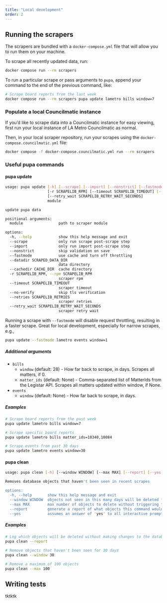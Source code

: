 ```yaml
---
title: "Local development"
order: 2
---
```


## Running the scrapers

The scrapers are bundled with a `docker-compose.yml` file that will allow
you to run them on your machine.

To scrape all recently updated data, run:

```bash
docker compose run --rm scrapers
```

To run a particular scrape or pass arguments to `pupa`, append your command
to the end of the previous command, like:

```bash
# Scrape board reports from the last week
docker compose run --rm scrapers pupa update lametro bills window=7
```

### Populate a local Councilmatic instance

If you'd like to scrape data into a Councilmatic instance for easy viewing, first
run your local instance of LA Metro Councilmatic as normal. 

Then, in your local scraper repository, run your scrapes using the `docker-compose.councilmatic.yml` file:

```bash
docker compose -f docker-compose.councilmatic.yml run --rm scrapers
```

### Useful pupa commands

#### pupa update

```bash
usage: pupa update [-h] [--scrape] [--import] [--nonstrict] [--fastmode] [--datadir SCRAPED_DATA_DIR] [--cachedir CACHE_DIR]
                   [-r SCRAPELIB_RPM] [--timeout SCRAPELIB_TIMEOUT] [--no-verify] [--retries SCRAPELIB_RETRIES]
                   [--retry_wait SCRAPELIB_RETRY_WAIT_SECONDS]
                   module

update pupa data

positional arguments:
  module                path to scraper module

options:
  -h, --help            show this help message and exit
  --scrape              only run scrape post-scrape step
  --import              only run import post-scrape step
  --nonstrict           skip validation on save
  --fastmode            use cache and turn off throttling
  --datadir SCRAPED_DATA_DIR
                        data directory
  --cachedir CACHE_DIR  cache directory
  -r SCRAPELIB_RPM, --rpm SCRAPELIB_RPM
                        scraper rpm
  --timeout SCRAPELIB_TIMEOUT
                        scraper timeout
  --no-verify           skip tls verification
  --retries SCRAPELIB_RETRIES
                        scraper retries
  --retry_wait SCRAPELIB_RETRY_WAIT_SECONDS
                        scraper retry wait
```

::: {.callout-tip}
Running a scrape with `--fastmode` will disable request throttling, resulting
in a faster scrape. Great for local development, especially for narrow scrapes,
e.g.,

```bash
pupa update --fastmode lametro events window=1
```
:::

##### Additional arguments

- `bills`
  - `window` (default: 28) - How far back to scrape, in days. Scrapes all matters,
  if 0.
  - `matter_ids` (default: None) - Comma-separated list of MatterIds from the
  Legistar API. Scrapes all matters updated within window, if None.
- `events`
  - `window` (default: None) - How far back to scrape, in days.

##### Examples

```bash
# Scrape board reports from the past week
pupa update lametro bills window=7

# Scrape specific board reports
pupa update lametro bills matter_ids=10340,10084

# Scrape events from past 30 days
pupa update lametro events window=30
```

#### pupa clean

```bash
usage: pupa clean [-h] [--window WINDOW] [--max MAX] [--report] [--yes]

Removes database objects that haven't been seen in recent scrapes

options:
  -h, --help       show this help message and exit
  --window WINDOW  objects not seen in this many days will be deleted from the database
  --max MAX        max number of objects to delete without triggering failsafe
  --report         generate a report of what objects this command would delete without making any changes to the database
  --yes            assumes an answer of 'yes' to all interactive prompts
```

##### Examples

```bash
# Log which objects will be deleted without making changes to the database
pupa clean --report

# Remove objects that haven't been seen for 30 days
pupa clean --window 30

# Remove a maximum of 100 objects
pupa clean --max 100
```

## Writing tests

tktktk
